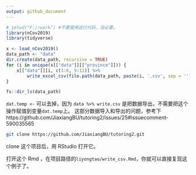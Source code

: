 ```yaml
---
output: github_document
---
```


```r
# setwd("F:/rwork") #不要使用这行代码，没必要。
library(nCov2019)
library(tidyverse)
```


```r
x <- load_nCov2019()
data_path <- "data"
dir.create(data_path, recursive = TRUE)
for (i in unique(x[["data"]][["province"]])) {
    x[["data"]][i, c(1:6, 9:11)] %>%
        write_excel_csv(file.path(data_path, paste(i, '.csv', sep = '')))
}
```

```r
fs::dir_ls(data_path)
```


`dat.temp <-` 可以去掉，因为 `data %>% write.csv` 是把数据导出，不需要把这个操作赋值到变量`dat.temp`上。
这部分数据导入和导出的问题，参考下 https://github.com/JiaxiangBU/tutoring2/issues/25#issuecomment-590035565

```bash
git clone https://github.com/JiaxiangBU/tutoring2.git
```

clone 这个项目后，用 RStudio 打开它。

打开这个 Rmd ，在项目路径的`liyongtao/write_csv.Rmd`，你就可以直接复现这个例子了。

